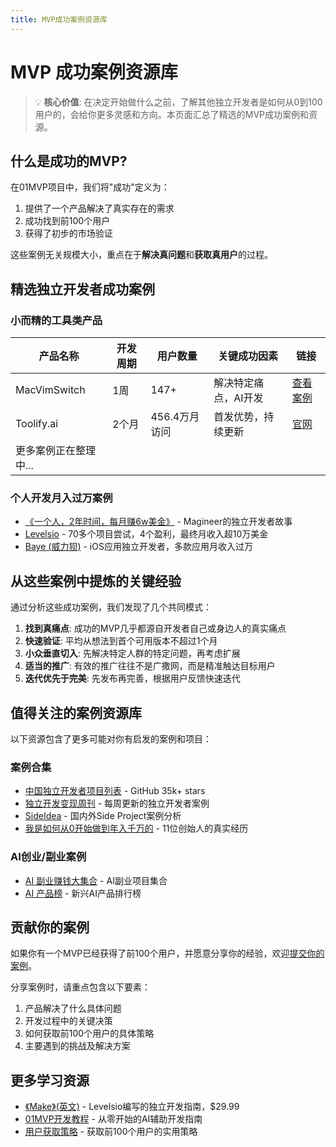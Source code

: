 ```yaml
---
title: MVP成功案例资源库
---
```


# MVP 成功案例资源库

> 💡 **核心价值**: 在决定开始做什么之前，了解其他独立开发者是如何从0到100用户的，会给你更多灵感和方向。本页面汇总了精选的MVP成功案例和资源。

## 什么是成功的MVP?

在01MVP项目中，我们将"成功"定义为：
1. 提供了一个产品解决了真实存在的需求
2. 成功找到前100个用户
3. 获得了初步的市场验证

这些案例无关规模大小，重点在于**解决真问题**和**获取真用户**的过程。

## 精选独立开发者成功案例

### 小而精的工具类产品

| 产品名称 | 开发周期 | 用户数量 | 关键成功因素 | 链接 |
|---------|---------|---------|------------|------|
| MacVimSwitch | 1周 | 147+ | 解决特定痛点，AI开发 | [查看案例](/case-studies/success-stories/macvimswitch-ai-written-mac-app-with-100-plus-users) |
| Toolify.ai | 2个月 | 456.4万月访问 | 首发优势，持续更新 | [官网](https://www.toolify.ai/zh/) |
| 更多案例正在整理中... | | | | |

### 个人开发月入过万案例

- [《一个人，2年时间，每月赚6w美金》](https://mp.weixin.qq.com/s?__biz=MzkwMzE3OTY0OQ==&mid=2247483834&idx=1&sn=f1d5877f39fc43d88e7d8d3a2b5483c4) - Magineer的独立开发者故事
- [Levelsio](https://x.com/levelsio) - 70多个项目尝试，4个盈利，最终月收入超10万美金
- [Baye (威力狈)](https://twitter.com/waylybaye) - iOS应用独立开发者，多款应用月收入过万

## 从这些案例中提炼的关键经验

通过分析这些成功案例，我们发现了几个共同模式：

1. **找到真痛点**: 成功的MVP几乎都源自开发者自己或身边人的真实痛点
2. **快速验证**: 平均从想法到首个可用版本不超过1个月
3. **小众垂直切入**: 先解决特定人群的特定问题，再考虑扩展
4. **适当的推广**: 有效的推广往往不是广撒网，而是精准触达目标用户
5. **迭代优先于完美**: 先发布再完善，根据用户反馈快速迭代

## 值得关注的案例资源库

以下资源包含了更多可能对你有启发的案例和项目：

### 案例合集

- [中国独立开发者项目列表](https://github.com/1c7/chinese-independent-developer) - GitHub 35k+ stars
- [独立开发变现周刊](https://www.ezindie.com/) - 每周更新的独立开发者案例
- [SideIdea](https://sideidea.com/) - 国内外Side Project案例分析
- [我是如何从0开始做到年入千万的](https://yitanger.feishu.cn/file/boxcnKSqlIdsC4whYhvWmoZIF1g) - 11位创始人的真实经历

### AI创业/副业案例

- [AI 副业赚钱大集合](https://github.com/bleedline/aimoneyhunter) - AI副业项目集合
- [AI 产品榜](https://aicpb.com/) - 新兴AI产品排行榜

## 贡献你的案例

如果你有一个MVP已经获得了前100个用户，并愿意分享你的经验，欢迎[提交你的案例](https://github.com/01MVP/marketplace)。

分享案例时，请重点包含以下要素：
1. 产品解决了什么具体问题
2. 开发过程中的关键决策
3. 如何获取前100个用户的具体策略
4. 主要遇到的挑战及解决方案

## 更多学习资源

- [《Make》(英文)](https://readmake.com/) - Levelsio编写的独立开发指南，$29.99
- [01MVP开发教程](/resources/ai-programming-tutorials) - 从零开始的AI辅助开发指南
- [用户获取策略](/launching/user-acquisition) - 获取前100个用户的实用策略





